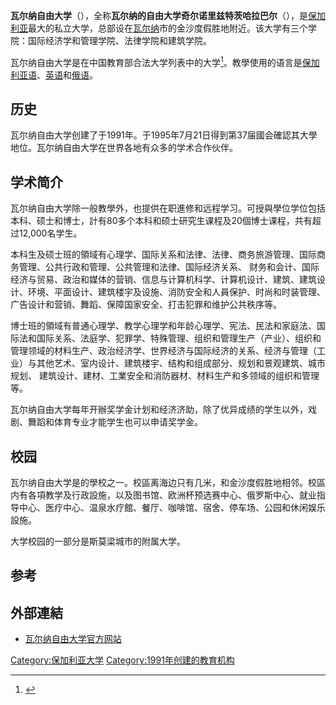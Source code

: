 {{newsrelease|time=2014-01-23T06:24:02+00:00}}
{{coi|time=2014-01-23T06:24:02+00:00}}
{{Infobox University
| Name=瓦尔纳自由大学瓦尔纳的自由大学奇尔诺里兹特茨哈拉巴尔<br />Варненският свободен университет „Черноризец Храбър“
| 座右铭=	瓦尔纳自由大学培训专业知识和经验！
| 创建=1991年
| 类型=私立
| 校长=加拉亚·格切瓦
| 学生数量=15 000个
| 所在地=	{{BUL}}[[瓦尔纳|瓦尔纳]]
| 网站=http://www.vfu.bg
}}
'''瓦尔纳自由大学'''（{{lang-bg|Варненски свободен Университет}}），全称'''瓦尔纳的自由大学奇尔诺里兹特茨哈拉巴尔'''（{{lang|bg|Варненският свободен университет „Черноризец Храбър"}}），是[[保加利亚|保加利亚]]最大的私立大学，总部设在[[瓦尔纳|瓦尔纳]]市的金沙度假胜地附近。该大学有三个学院：国际经济学和管理学院、法律学院和建筑学院。

瓦尔纳自由大学是在中国教育部合法大学列表中的大学<ref>{{cite web|url=http://www.jsj.edu.cn/index.php/default/index/sort/12049|title=保加利亚学校名单|publisher=''教育部教育涉外监管信息网''|deadurl=yes|archiveurl=https://web.archive.org/web/20131208054855/http://www.jsj.edu.cn/index.php/default/index/sort/12049|archivedate=2013年12月8日}}</ref>。教學使用的语言是[[保加利亚语|保加利亚语]]、[[英语|英语]]和[[俄语|俄语]]。

==历史==
瓦尔纳自由大学创建了于1991年。于1995年7月21日得到第37届國会確認其大學地位。瓦尔纳自由大学在世界各地有众多的学术合作伙伴。

==学术简介==
瓦尔纳自由大学除一般教學外，也提供在职進修和远程学习。可授與學位学位包括本科、硕士和博士，計有80多个本科和硕士研究生课程及20個博士课程，共有超过12,000名学生。

本科生及硕士班的領域有心理学、国际关系和法律、法律、商务旅游管理、国际商务管理、公共行政和管理、公共管理和法律、国际经济关系、 财务和会计、国际经济与贸易、政治和媒体的营销、信息与计算机科学、计算机设计、建筑、建筑设计、环境、平面设计、建筑楼宇及设施、消防安全和人員保护、时尚和时装管理、广告设计和营销、舞蹈、保障国家安全、打击犯罪和维护公共秩序等。

博士班的領域有普通心理学、教学心理学和年龄心理学、宪法、民法和家庭法、国际法和国际关系、法庭学、犯罪学、特殊管理、组织和管理生产（产业）、组织和管理领域的材料生产、政治经济学、世界经济与国际经济的关系、经济与管理（工业）与其他艺术、室内设计、建筑楼宇、结构和组成部分、规划和景观建筑、城市规划、 建筑设计、建材、工業安全和消防器材、材料生产和多领域的组织和管理等。

瓦尔纳自由大学每年开辦奖学金计划和经济济助，除了优异成绩的学生以外，戏剧、舞蹈和体育专业才能学生也可以申请奖学金。

==校园==
瓦尔纳自由大学是{{fact|保加利亚拥有最现代化校园}}的學校之一。校區离海边只有几米，和金沙度假胜地相邻。校區内有各項教学及行政設施，以及图书馆、欧洲杯预选赛中心、俄罗斯中心、就业指导中心、医疗中心、温泉水疗館、餐厅、咖啡馆、宿舍、停车场、公园和休闲娱乐設施。

大学校园的一部分是斯莫梁城市的附属大学。

== 参考 ==
{{reflist}}

==外部連結==
* [http://www.vfu.bg/en/ 瓦尔纳自由大学官方网站] {{Wayback|url=http://www.vfu.bg/en/ |date=20131120004545 }}

{{coord|display=title}}
{{巴尔干大学网络}}
{{Authority control}}
[[Category:保加利亚大学|Category:保加利亚大学]]
[[Category:1991年创建的教育机构|Category:1991年创建的教育机构]]